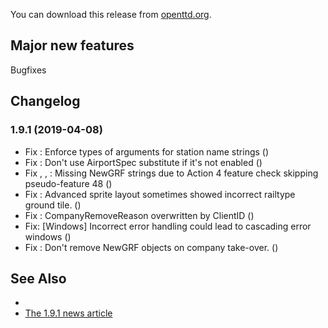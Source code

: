 {{en/-}}
{{en/Development/OTTDVersions}}

{{en/Archive/OpenTTD/Release|prev=en/Archive/OpenTTD/OpenTTD 1.9.0|next=en/Archive/OpenTTD/OpenTTD 1.9.2|date=2019-04-08}}

You can download this release from [http://www.openttd.org/download-stable/1.9.1 openttd.org].

==Major new features==
Bugfixes

==Changelog==
=== 1.9.1 (2019-04-08) ===
* Fix {{en/Development/Design Drafts/GHIssue|6564}}: Enforce types of arguments for station name strings ({{en/Development/Design Drafts/GHIssue|7419}})
* Fix {{en/Development/Design Drafts/GHIssue|7433}}: Don't use AirportSpec substitute if it's not enabled ({{en/Development/Design Drafts/GHIssue|7435}})
* Fix {{en/Development/Design Drafts/GHIssue|7447}}, {{en/Development/Design Drafts/GHIssue|7466}}, {{en/Development/Design Drafts/GHIssue|7476}}: Missing NewGRF strings due to Action 4 feature check skipping pseudo-feature 48 ({{en/Development/Design Drafts/GHIssue|7449}})
* Fix {{en/Development/Design Drafts/GHIssue|6222}}: Advanced sprite layout sometimes showed incorrect railtype ground tile. ({{en/Development/Design Drafts/GHIssue|7460}})
* Fix {{en/Development/Design Drafts/GHIssue|7439}}: CompanyRemoveReason overwritten by ClientID ({{en/Development/Design Drafts/GHIssue|7465}})
* Fix: [Windows] Incorrect error handling could lead to cascading error windows ({{en/Development/Design Drafts/GHIssue|7482}})
* Fix {{en/Development/Design Drafts/GHIssue|7478}}: Don't remove NewGRF objects on company take-over. ({{en/Development/Design Drafts/GHIssue|7483}})


==See Also==
* {{en/Forum|topic=85117|Forum topic for 1.9.1}}
* [https://www.openttd.org/news/2019/04/08/openttd-1-9-1.html The 1.9.1 news article]